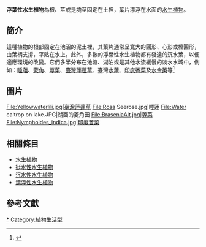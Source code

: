 
'''浮葉性水生植物'''為根、莖或是塊莖固定在土裡，葉片漂浮在水面的[[水生植物|水生植物]]。

==簡介==
這種植物的根部固定在池沼的泥土裡，其葉片通常呈寬大的圓形、心形或橢圓形，由葉柄支撐，平貼在水上。此外，多數的浮葉性水生植物都有發達的沉水葉，以便適應環境的改變。它們多半分布在池塘、湖泊或是其他水流緩慢的淡水水域中，例如：[[睡蓮|睡蓮]]、[[菱角|菱角]]、[[蓴菜|蓴菜]]、[[臺灣萍蓬草|臺灣萍蓬草]]、臺灣[[水蕹|水蕹]]、[[印度莕菜|印度莕菜]]及[[水金英|水金英]]等<ref>{{Cite web |url=http://ceag.phc.edu.tw/~nature/data/4/16.htm |title=奇妙的水生植物 |access-date=2014-11-07 |archive-date=2012-01-16 |archive-url=https://web.archive.org/web/20120116073253/http://ceag.phc.edu.tw/~nature/data/4/16.htm |dead-url=yes }}</ref>

== 圖片 ==
<gallery>
File:Yellowwaterlili.jpg|臺灣萍蓬草
File:Rosa Seerose.jpg|睡蓮
File:Water caltrop on lake.JPG|湖面的菱角田
File:BraseniaAlt.jpg|蓴菜
File:Nymphoides_indica.jpg|印度莕菜
 </gallery>

== 相關條目 ==
*[[水生植物|水生植物]]
*[[挺水性水生植物|挺水性水生植物]]
*[[沉水性水生植物|沉水性水生植物]]
*[[漂浮性水生植物|漂浮性水生植物]]

== 參考文獻 ==
{{reflist}}
{{Plant-stub}}
{{植物學}}

[[Category:水生植物|*]]
[[Category:植物生活型|Category:植物生活型]]